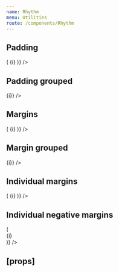 ```yaml
---
name: Rhythm
menu: Utilities
route: /components/Rhythm
---
```



<PageTitle title="Rhythm" src="components/Rhythm" />

## Padding

<Playground>
  <Looper
    start={0}
    end={12}
    render={i => (
      <Rhythm key={i} p={i}>
        <RhythmBox inline>{i}</RhythmBox>
      </Rhythm>
    )}
  />
</Playground>

## Padding grouped

<Playground>
  <Rhythm p={4} style={{ background: '#556270' }} grouped>
    <Looper start={0} end={12} render={i => <RhythmBox inline>{i}</RhythmBox>} />
  </Rhythm>
</Playground>

## Margins

<Playground>
  <Looper
    start={0}
    end={12}
    render={i => (
      <Rhythm key={i} m={i}>
        <RhythmBox height={20} width={20} inline>
          {i}
        </RhythmBox>
      </Rhythm>
    )}
  />
</Playground>

## Margin grouped

<Playground>
  <Rhythm m={4} style={{ background: '#556270' }} grouped>
    <Looper start={0} end={12} render={i => <RhythmBox inline>{i}</RhythmBox>} />
  </Rhythm>
</Playground>

## Individual margins

<Playground>
  <Looper
    start={0}
    end={12}
    render={i => (
      <Rhythm key={i} mt={i} mb={i} ml={i} mr={i}>
        <RhythmBox height={20} width={20} inline>
          {i}
        </RhythmBox>
      </Rhythm>
    )}
  />
</Playground>

## Individual negative margins

<Playground>
  <Looper
    start={-4}
    end={0}
    render={i => (
      <div key={i} style={{ margin: '32px' }}>
        <Rhythm mt={i} mb={i} ml={i} mr={i}>
          <RhythmBox height={40} width={40}>
            {i}
          </RhythmBox>
        </Rhythm>
      </div>
    )}
  />
</Playground>

## \[props\]

<Props of={Rhythm} />
